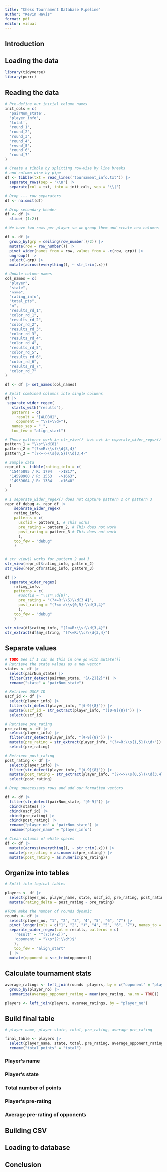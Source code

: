 ```yaml
---
title: "Chess Tournament Database Pipeline"
author: "Kevin Havis"
format: pdf
editor: visual
---
```


## Introduction

## Loading the data

```r
library(tidyverse)
library(purrr)
```

## Reading the data

```r

# Pre-define our initial column names
init_cols = c(
  'pairNum_state',
  'player_info',
  'total',
  'round_1',
  'round_2',
  'round_3',
  'round_4',
  'round_5',
  'round_6',
  'round_7'
)

# Create a tibble by splitting row-wise by line breaks
# and column-wise by pipe
df <- tibble(txt = read_lines('tournament_info.txt')) |> 
  separate_rows(sep = '\\n') |> 
  separate(col = txt, into = init_cols, sep = '\\|')

# Drop --- row separators
df <- na.omit(df)

# Drop secondary header
df <- df |> 
  slice(-(1:2))
```

```r
# We have two rows per player so we group them and create new columns

df <- df |> 
  group_by(grp = ceiling(row_number()/2)) |> 
  mutate(row = row_number()) |> 
  pivot_wider(names_from = row, values_from = -c(row, grp)) |> 
  ungroup() |> 
  select(-grp) |> 
  mutate(across(everything(), ~ str_trim(.x)))
```

```r
# Update column names
col_names = c(
  "player",
  "state",
  "name",
  "rating_info",
  "total_pts",
  "n",
  "results_rd_1",
  "color_rd_1",
  "results_rd_2",
  "color_rd_2",
  "results_rd_3",
  "color_rd_3",
  "results_rd_4",
  "color_rd_4",
  "results_rd_5",
  "color_rd_5",
  "results_rd_6",
  "color_rd_6",
  "results_rd_7",
  "color_rd_7"
)

df <- df |> set_names(col_names)

```

```r
# Split combined columns into single columns
df |> 
 separate_wider_regex(
   starts_with("results"),
   patterns = c(
     result = "[WLDBH]",
     opponent = "\\s+\\d+"),
   names_sep = "_",
   too_few = "align_start")
```

```r
# These patterns work in str_view(), but not in separate_wider_regex()
pattern_1 = "\\s*\\d{8}"
pattern_2 = "(?<=R:\\s)\\d{3,4}"
pattern_3 = "(?<=->\\s{0,5})\\d{3,4}"

# Sample data
repr_df <- tibble(rating_info = c(
  "15445895 / R: 1794   ->1817",
  "14598900 / R: 1553   ->1663",
  "14959604 / R: 1384   ->1640"
  )
)

# I separate_wider_regex() does not capture pattern 2 or pattern 3
repr_df_debug <- repr_df |> 
    separate_wider_regex(
    rating_info,
    patterns = c(
      uscfid = pattern_1, # This works
      pre_rating = pattern_2, # This does not work
      post_rating = pattern_3 # This does not work
      ),
    too_few = "debug"
    )


# str_view() works for pattern 2 and 3
str_view(repr_df$rating_info, pattern_2)
str_view(repr_df$rating_info, pattern_3)

```


```r
df |> 
  separate_wider_regex(
    rating_info,
    patterns = c(
      #uscfid = "\\s*\\d{8}",
      pre_rating = "(?<=R:\\S)\\d{3,4}",
      post_rating = "(?<=->\\s{0,5})\\d{3,4}"
      ),
    too_few = "debug"
    )
```
```r
str_view(df$rating_info, "(?<=R:\\s)\\d{3,4}")
str_extract(df$my_string, "(?<=R:\\s)\\d{3,4}")

```


## Separate values

```r
# TODO See if I can do this in one go with mutate()]
# Retrieve the state values as a new vector
states <- df |> 
  select(pairNum_state) |> 
  filter(str_detect(pairNum_state, "[A-Z]{2}")) |> 
  rename("state" = "pairNum_state")

# Retrieve USCF ID
uscf_id <- df |> 
  select(player_info) |> 
  filter(str_detect(player_info, "[0-9]{8}")) |> 
  mutate(uscf_id = str_extract(player_info, "([0-9]{8})")) |> 
  select(uscf_id)

# Retrieve pre_rating
pre_rating <- df |> 
  select(player_info) |> 
  filter(str_detect(player_info, "[0-9]{8}")) |> 
  mutate(pre_rating = str_extract(player_info, "(?<=R:\\s{1,5})\\d+")) |> 
  select(pre_rating)

# Retrieve post_rating
post_rating <- df |> 
  select(player_info) |> 
  filter(str_detect(player_info, "[0-9]{8}")) |> 
  mutate(post_rating = str_extract(player_info, "(?<=>\\s{0,5})\\d{3,4}")) |> 
  select(post_rating)

```

```r
# Drop unnecessary rows and add our formatted vectors

df <- df |> 
  filter(str_detect(pairNum_state, "[0-9]")) |> 
  cbind(states) |> 
  cbind(uscf_id) |>
  cbind(pre_rating) |>
  cbind(post_rating) |> 
  rename("player_no" = "pairNum_state") |> 
  rename("player_name" = "player_info")
```


```r
# Clean columns of white spaces
df <- df |> 
  mutate(across(everything(), ~ str_trim(.x))) |> 
  mutate(pre_rating = as.numeric(pre_rating)) |> 
  mutate(post_rating = as.numeric(pre_rating))   
```

## Organize into tables

```r
# Split into logical tables

players <- df |> 
  select(player_no, player_name, state, uscf_id, pre_rating, post_rating, total) |> 
  mutate(rating_delta = post_rating - pre_rating)

#TODO make the number of rounds dynamic
rounds <- df |> 
  select(player_no, "1", "2", "3", "4", "5", "6", "7") |> 
  pivot_longer(cols = c("1", "2", "3", "4", "5", "6", "7"), names_to = "round", values_to = "results" )|> 
  separate_wider_regex(col = results, patterns = c(
    'result' = "^(?:[A-Z])",
    'opponent' = "\\s*(?:\\d*)$"
    ),
    too_few = "align_start"
  ) |> 
  mutate(opponent = str_trim(opponent))

```

## Calculate tournament stats

```r
average_ratings <- left_join(rounds, players, by = c("opponent" = "player_no")) |> 
  group_by(player_no) |> 
  summarize(average_opponent_rating = mean(pre_rating, na.rm = TRUE))

players <- left_join(players, average_ratings, by = "player_no")
```

## Build final table

```r
# player name, player state, total, pre_rating, average pre_rating

final_table <- players |> 
  select(player_name, state, total, pre_rating, average_opponent_rating) |> 
  rename("total_points" = "total")

```


### Player's name

### Player's state

### Total number of points

### Player's pre-rating

### Average pre-rating of opponents

## Building CSV

## Loading to database

## Conclusion

